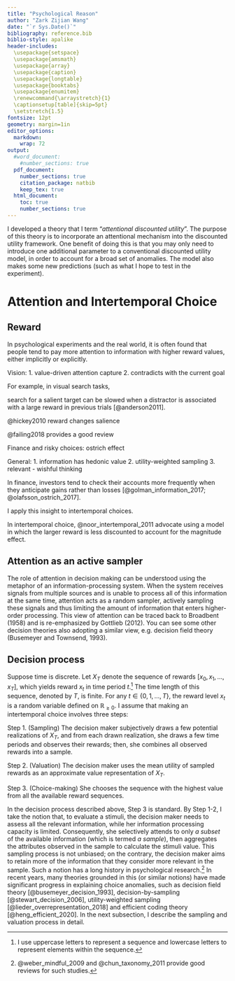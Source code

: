 ```yaml
---
title: "Psychological Reason"
author: "Zark Zijian Wang"
date: "`r Sys.Date()`"
bibliography: reference.bib
biblio-style: apalike
header-includes: 
  \usepackage{setspace}
  \usepackage{amsmath}
  \usepackage{array}
  \usepackage{caption}
  \usepackage{longtable}
  \usepackage{booktabs}
  \usepackage{enumitem}
  \renewcommand{\arraystretch}{1}
  \captionsetup[table]{skip=5pt}
  \setstretch{1.5} 
fontsize: 12pt
geometry: margin=1in
editor_options: 
  markdown: 
    wrap: 72
output:
  #word_document:
    #number_sections: true
  pdf_document:
    number_sections: true
    citation_package: natbib
    keep_tex: true
  html_document:
    toc: true
    number_sections: true
---
```


I developed a theory that I term "*attentional discounted utility*". The
purpose of this theory is to incorporate an attentional mechanism into
the discounted utility framework. One benefit of doing this is that you
may only need to introduce one additional parameter to a conventional
discounted utility model, in order to account for a broad set of
anomalies. The model also makes some new predictions (such as what I
hope to test in the experiment).

# Attention and Intertemporal Choice

## Reward

In psychological experiments and the real world, it is often found that
people tend to pay more attention to information with higher reward
values, either implicitly or explicitly.

Vision: 1. value-driven attention capture 2. contradicts with the
current goal

For example, in visual search tasks,

search for a salient target can be slowed when a distractor is
associated with a large reward in previous trials [@anderson2011].

@hickey2010 reward changes salience

@failing2018 provides a good review

Finance and risky choices: ostrich effect

General: 1. information has hedonic value 2. utility-weighted sampling
3. relevant - wishful thinking

In finance, investors tend to check their accounts more frequently when
they anticipate gains rather than losses [@golman_information_2017;
@olafsson_ostrich_2017].

I apply this insight to intertemporal choices.

In intertemporal choice, @noor_intertemporal_2011 advocate using a model
in which the larger reward is less discounted to account for the
magnitude effect.

## Attention as an active sampler

The role of attention in decision making can be understood using the
metaphor of an information-processing system. When the system receives
signals from multiple sources and is unable to process all of this
information at the same time, attention acts as a random sampler,
actively sampling these signals and thus limiting the amount of
information that enters higher-order processing. This view of attention
can be traced back to Broadbent (1958) and is re-emphasized by Gottlieb
(2012). You can see some other decision theories also adopting a similar
view, e.g. decision field theory (Busemeyer and Townsend, 1993).

## Decision process

Suppose time is discrete. Let $X_T$ denote the sequence of rewards
$[x_0,x_1,...,x_T]$, which yields reward $x_t$ in time period $t$.[^1]
The time length of this sequence, denoted by $T$, is finite. For any
$t \in \{0,1,...,T\}$, the reward level $x_t$ is a random variable
defined on $\mathbb{R}_{\geq 0}$. I assume that making an intertemporal
choice involves three steps:

[^1]: I use uppercase letters to represent a sequence and lowercase
    letters to represent elements within the sequence.

\setlength{\leftskip}{1cm}

Step 1. (Sampling) The decision maker subjectively draws a few potential
realizations of $X_T$, and from each drawn realization, she draws a few
time periods and observes their rewards; then, she combines all observed
rewards into a sample.

Step 2. (Valuation) The decision maker uses the mean utility of sampled
rewards as an approximate value representation of $X_T$.

Step 3. (Choice-making) She chooses the sequence with the highest value
from all the available reward sequences.

\setlength{\leftskip}{0pt}

In the decision process described above, Step 3 is standard. By Step
1-2, I take the notion that, to evaluate a stimuli, the decision maker
needs to assess all the relevant information, while her information
processing capacity is limited. Consequently, she selectively attends to
only *a subset* of the available information (which is termed *a
sample*), then aggregates the attributes observed in the sample to
calculate the stimuli value. This sampling process is not unbiased; on
the contrary, the decision maker aims to retain more of the information
that they consider more relevant in the sample. Such a notion has a long
history in psychological research.[^2] In recent years, many theories
grounded in this (or similar notions) have made significant progress in
explaining choice anomalies, such as decision field theory
[@busemeyer_decision_1993], decision-by-sampling
[@stewart_decision_2006], utility-weighted sampling
[@lieder_overrepresentation_2018] and efficient coding theory
[@heng_efficient_2020]. In the next subsection, I describe the sampling
and valuation process in detail.

[^2]: @weber_mindful_2009 and @chun_taxonomy_2011 provide good reviews
    for such studies.
